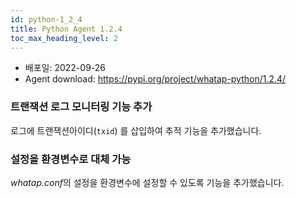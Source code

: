 ```yaml
---
id: python-1_2_4
title: Python Agent 1.2.4
toc_max_heading_level: 2
---
```



* 배포일: 2022-09-26
* Agent download: https://pypi.org/project/whatap-python/1.2.4/

### 트랜잭션 로그 모니터링 기능 추가 

로그에 트랜잭션아이디(`txid`) 를 삽입하여 추적 기능을 추가했습니다.

### 설정을 환경변수로 대체 가능 

*whatap.conf*의 설정을 환경변수에 설정할 수 있도록 기능을 추가했습니다. 